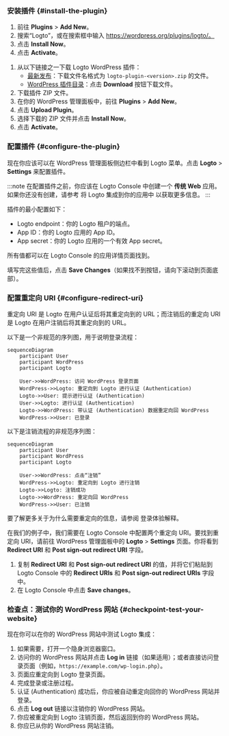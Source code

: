 
### 安装插件 \{#install-the-plugin}

<Tabs>

<TabItem value="admin-panel" label="从 WordPress 管理面板">

1. 前往 **Plugins** > **Add New**。
2. 搜索“Logto”，或在搜索框中输入 https://wordpress.org/plugins/logto/。
3. 点击 **Install Now**。
4. 点击 **Activate**。

</TabItem>

<TabItem value="upload" label="从上传">

1. 从以下链接之一下载 Logto WordPress 插件：
   - [最新发布](https://github.com/logto-io/wordpress/releases)：下载文件名格式为 `logto-plugin-<version>.zip` 的文件。
   - [WordPress 插件目录](https://wordpress.org/plugins/logto/)：点击 **Download** 按钮下载文件。
2. 下载插件 ZIP 文件。
3. 在你的 WordPress 管理面板中，前往 **Plugins** > **Add New**。
4. 点击 **Upload Plugin**。
5. 选择下载的 ZIP 文件并点击 **Install Now**。
6. 点击 **Activate**。

</TabItem>

</Tabs>

### 配置插件 \{#configure-the-plugin}

现在你应该可以在 WordPress 管理面板侧边栏中看到 Logto 菜单。点击 **Logto** > **Settings** 来配置插件。

:::note
在配置插件之前，你应该在 Logto Console 中创建一个 **传统 Web** 应用。如果你还没有创建，请参考 <MainSiteUrl href="/integrate-logto/integrate-logto-into-your-application">将 Logto 集成到你的应用中</MainSiteUrl> 以获取更多信息。
:::

插件的最小配置如下：

- Logto endpoint：你的 Logto 租户的端点。
- App ID：你的 Logto 应用的 App ID。
- App secret：你的 Logto 应用的一个有效 App secret。

所有值都可以在 Logto Console 的应用详情页面找到。

填写完这些值后，点击 **Save Changes**（如果找不到按钮，请向下滚动到页面底部）。

### 配置重定向 URI \{#configure-redirect-uri}

重定向 URI 是 Logto 在用户认证后将其重定向到的 URL；而注销后的重定向 URI 是 Logto 在用户注销后将其重定向到的 URL。

以下是一个非规范的序列图，用于说明登录流程：

```mermaid
sequenceDiagram
    participant User
    participant WordPress
    participant Logto

    User->>WordPress: 访问 WordPress 登录页面
    WordPress->>Logto: 重定向到 Logto 进行认证 (Authentication)
    Logto->>User: 提示进行认证 (Authentication)
    User->>Logto: 进行认证 (Authentication)
    Logto->>WordPress: 带认证 (Authentication) 数据重定向回 WordPress
    WordPress->>User: 已登录
```

以下是注销流程的非规范序列图：

```mermaid
sequenceDiagram
    participant User
    participant WordPress
    participant Logto

    User->>WordPress: 点击“注销”
    WordPress->>Logto: 重定向到 Logto 进行注销
    Logto->>Logto: 注销成功
    Logto->>WordPress: 重定向回 WordPress
    WordPress->>User: 已注销
```

要了解更多关于为什么需要重定向的信息，请参阅 <MainSiteUrl href="/concepts/sign-in-experience">登录体验解释</MainSiteUrl>。

在我们的例子中，我们需要在 Logto Console 中配置两个重定向 URI。要找到重定向 URI，请前往 WordPress 管理面板中的 **Logto** > **Settings** 页面。你将看到 **Redirect URI** 和 **Post sign-out redirect URI** 字段。

1. 复制 **Redirect URI** 和 **Post sign-out redirect URI** 的值，并将它们粘贴到 Logto Console 中的 **Redirect URIs** 和 **Post sign-out redirect URIs** 字段中。
2. 在 Logto Console 中点击 **Save changes**。

### 检查点：测试你的 WordPress 网站 \{#checkpoint-test-your-website}

现在你可以在你的 WordPress 网站中测试 Logto 集成：

1. 如果需要，打开一个隐身浏览器窗口。
2. 访问你的 WordPress 网站并点击 **Log in** 链接（如果适用）；或者直接访问登录页面（例如，`https://example.com/wp-login.php`）。
3. 页面应重定向到 Logto 登录页面。
4. 完成登录或注册过程。
5. 认证 (Authentication) 成功后，你应被自动重定向回你的 WordPress 网站并登录。
6. 点击 **Log out** 链接以注销你的 WordPress 网站。
7. 你应被重定向到 Logto 注销页面，然后返回到你的 WordPress 网站。
8. 你应已从你的 WordPress 网站注销。
